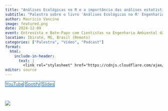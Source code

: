 ```yaml
---
title: "Análises Ecológicas no R e a importância das análises estatísticas para a ecologia e a transdisciplinaridade"
subtitle: "Palestra sobre o livro 'Análises Ecológicas no R' Engenharia Ambiental da UEMG."
author: Maurício Vancine
image: featured.png
date: 2024-12-09
event: Entrevista e Bate-Papo com Cientistas na Engenharia Ambiental da UEMG
location: Ibiraté, MG, Brasil (Remoto)
categories: ["Palestra", "Vídeo", "Podcast"]
format:
  html:
    include-in-header: 
      text: |
        <link rel="stylesheet" href="https://cdnjs.cloudflare.com/ajax/libs/font-awesome/6.5.0/css/all.min.css">
editor: source
---
```


<div class="mt-4 d-flex flex-row flex-wrap gap-1 justify-content-left justify-content-sm-start" role="group" aria-label="Links">
  <a href="https://www.youtube.com/watch?v=NWfJ5G2w8ME" class="btn btn-custom text-capitalize" target="_blank"><i class="fas fa-images me-1"></i>YouTube</a>
  <a href="https://open.spotify.com/episode/4LiZ1WDiwKngynSlnXsrZI?si=fNc4zFZxQNC2Bp1RQqNgqw&nd=1&dlsi=497a0d5ac54b4257" class="btn btn-custom text-capitalize" target="_blank"><i class="fab fa-spotify me-1"></i>Spotify</a>
  <a href="https://docs.google.com/presentation/d/1VJVTbSD36aqNzLiO3nndGZZsVh6GSr0oVhoPBz0L5hE" class="btn btn-custom text-capitalize" target="_blank"><i class="fas fa-images me-1"></i>Slides</a>
</div>

<style>
  .btn-custom {
    background-color: white;
    border: 1px solid #1c6cbe; /* Borda azul */
    color: #1c6cbe; /* Texto azul */
    transition: background-color 0.3s, color 0.3s;
  }
  .btn-custom:hover {
    background-color: #1c6cbe; /* Cor de fundo azul ao passar o mouse */
    color: white; /* Texto branco */
  }
</style>

<br>

![](featured.png)
